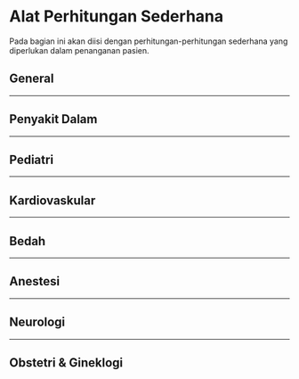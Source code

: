 # Alat Perhitungan Sederhana

Pada bagian ini akan diisi dengan perhitungan-perhitungan sederhana yang diperlukan dalam penanganan pasien.

## General

___

## Penyakit Dalam
___

## Pediatri
___

## Kardiovaskular
___

## Bedah
___

## Anestesi
___

## Neurologi
___

## Obstetri & Gineklogi